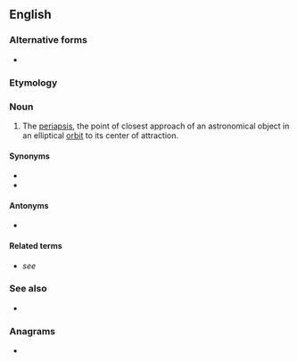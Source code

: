 ==English==

===Alternative forms===
* {{l|en|pericentre}}

===Etymology===
{{prefix|en|peri|center}}

===Noun===
{{en-noun}}

# {{lb|en|astronomy}} The [[periapsis]], the point of closest approach of an astronomical object in an elliptical [[orbit]] to its center of attraction.

====Synonyms====
* {{l|en|perifocus}}
* {{l|en|periapsis}}

====Antonyms====
* {{l|en|apocenter}}

====Related terms====
* ''see'' {{l|en|periapsis}}

===See also===
* {{pedialite|Apsis}}

===Anagrams===
* {{anagrams|en|a=ceeeinprrt|pericentre}}